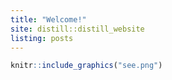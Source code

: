 ```yaml
---
title: "Welcome!"
site: distill::distill_website
listing: posts
---
```


```r
knitr::include_graphics("see.png")
```

